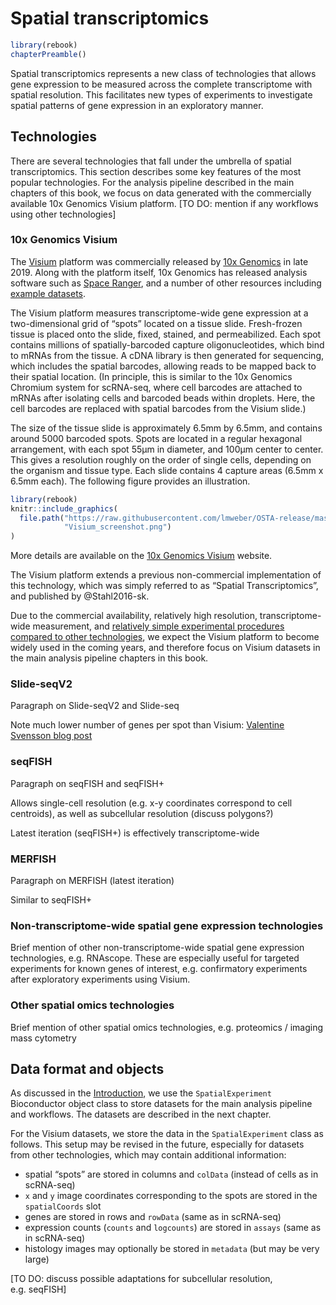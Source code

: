 # Spatial transcriptomics {#spatial_transcriptomics}

```r
library(rebook)
chapterPreamble()
```


Spatial transcriptomics represents a new class of technologies that allows gene expression to be measured across the complete transcriptome with spatial resolution. This facilitates new types of experiments to investigate spatial patterns of gene expression in an exploratory manner.


## Technologies

There are several technologies that fall under the umbrella of spatial transcriptomics. This section describes some key features of the most popular technologies. For the analysis pipeline described in the main chapters of this book, we focus on data generated with the commercially available 10x Genomics Visium platform. [TO DO: mention if any workflows using other technologies]



### 10x Genomics Visium

The [Visium](https://www.10xgenomics.com/spatial-transcriptomics/) platform was commercially released by [10x Genomics](https://www.10xgenomics.com/) in late 2019. Along with the platform itself, 10x Genomics has released analysis software such as [Space Ranger](https://support.10xgenomics.com/spatial-gene-expression/software/pipelines/latest/what-is-space-ranger), and a number of other resources including [example datasets](https://www.10xgenomics.com/resources/datasets/).

The Visium platform measures transcriptome-wide gene expression at a two-dimensional grid of "spots" located on a tissue slide. Fresh-frozen tissue is placed onto the slide, fixed, stained, and permeabilized. Each spot contains millions of spatially-barcoded capture oligonucleotides, which bind to mRNAs from the tissue. A cDNA library is then generated for sequencing, which includes the spatial barcodes, allowing reads to be mapped back to their spatial location. (In principle, this is similar to the 10x Genomics Chromium system for scRNA-seq, where cell barcodes are attached to mRNAs after isolating cells and barcoded beads within droplets. Here, the cell barcodes are replaced with spatial barcodes from the Visium slide.)

The size of the tissue slide is approximately 6.5mm by 6.5mm, and contains around 5000 barcoded spots. Spots are located in a regular hexagonal arrangement, with each spot 55µm in diameter, and 100µm center to center. This gives a resolution roughly on the order of single cells, depending on the organism and tissue type. Each slide contains 4 capture areas (6.5mm x 6.5mm each). The following figure provides an illustration.


```r
library(rebook)
knitr::include_graphics(
  file.path("https://raw.githubusercontent.com/lmweber/OSTA-release/master/images", 
            "Visium_screenshot.png")
)
```


More details are available on the [10x Genomics Visium](https://www.10xgenomics.com/spatial-transcriptomics/) website.

The Visium platform extends a previous non-commercial implementation of this technology, which was simply referred to as "Spatial Transcriptomics", and published by @Stahl2016-sk.

Due to the commercial availability, relatively high resolution, transcriptome-wide measurement, and [relatively simple experimental procedures compared to other technologies](https://www.10xgenomics.com/spatial-transcriptomics/), we expect the Visium platform to become widely used in the coming years, and therefore focus on Visium datasets in the main analysis pipeline chapters in this book.


### Slide-seqV2

Paragraph on Slide-seqV2 and Slide-seq

Note much lower number of genes per spot than Visium: [Valentine Svensson blog post](http://www.nxn.se/valent/2020/5/11/comparing-slide-seq-and-slide-seqv2-counts)


### seqFISH

Paragraph on seqFISH and seqFISH+

Allows single-cell resolution (e.g. x-y coordinates correspond to cell centroids), as well as subcellular resolution (discuss polygons?)

Latest iteration (seqFISH+) is effectively transcriptome-wide


### MERFISH

Paragraph on MERFISH (latest iteration)

Similar to seqFISH+


### Non-transcriptome-wide spatial gene expression technologies

Brief mention of other non-transcriptome-wide spatial gene expression technologies, e.g. RNAscope. These are especially useful for targeted experiments for known genes of interest, e.g. confirmatory experiments after exploratory experiments using Visium.


### Other spatial omics technologies

Brief mention of other spatial omics technologies, e.g. proteomics / imaging mass cytometry



## Data format and objects

As discussed in the [Introduction](#spatialexperiment), we use the `SpatialExperiment` Bioconductor object class to store datasets for the main analysis pipeline and workflows. The datasets are described in the next chapter.

For the Visium datasets, we store the data in the `SpatialExperiment` class as follows. This setup may be revised in the future, especially for datasets from other technologies, which may contain additional information:

- spatial "spots" are stored in columns and `colData` (instead of cells as in scRNA-seq)
- `x` and `y` image coordinates corresponding to the spots are stored in the `spatialCoords` slot
- genes are stored in rows and `rowData` (same as in scRNA-seq)
- expression counts (`counts` and `logcounts`) are stored in `assays` (same as in scRNA-seq)
- histology images may optionally be stored in `metadata` (but may be very large)

[TO DO: discuss possible adaptations for subcellular resolution, e.g. seqFISH]


